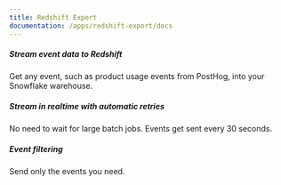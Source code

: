 ```yaml
---
title: Redshift Export
documentation: /apps/redshift-export/docs
---
```


<Section
    divider={false}
    title="Stream event data into Redshift at high volumes."
    size="full"
    cols={3}
>
    <div>
        <h5>Stream event data to Redshift</h5>
        <p>Get any event, such as product usage events from PostHog, into your Snowflake warehouse.</p>
    </div>
    <div>
        <h5>Stream in realtime with automatic retries</h5>
        <p>No need to wait for large batch jobs. Events get sent every 30 seconds.</p>
    </div>
    <div>
        <h5>Event filtering</h5>
        <p>Send only the events you need.</p>
    </div>
</Section>

<Documentation />